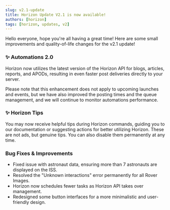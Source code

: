 ```yaml
---
slug: v2.1-update
title: Horizon Update V2.1 is now available!
authors: [horizon]
tags: [horizon, updates, v2]
---
```


Hello everyone, hope you're all having a great time! Here are some small improvements and quality-of-life changes for the v2.1 update!
<!-- truncate -->

### :sparkles: Automations 2.0
Horizon now utilizes the latest version of the Horizon API for blogs, articles, reports, and APODs, resulting in even faster post deliveries directly to your server.

Please note that this enhancement does not apply to upcoming launches and events, but we have also improved the posting times and the queue management, and we will continue to monitor automations performance.

### :sparkles:  Horizon Tips
You may now receive helpful tips during Horizon commands, guiding you to our documentation or suggesting actions for better utilizing Horizon. These are not ads, but genuine tips. You can also disable them permanently at any time.

### Bug Fixes & Improvements
- Fixed issue with astronaut data, ensuring more than 7 astronauts are displayed on the ISS.
- Resolved the "Unknown interactions" error permanently for all Rover Images.
- Horizon now schedules fewer tasks as Horizon API takes over management.
- Redesigned some button interfaces for a more minimalistic and user-friendly design.
